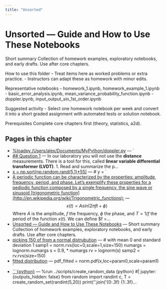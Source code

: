 ```yaml
---
title: "Unsorted"
---
```


# Unsorted — Guide and How to Use These Notebooks

Short summary
Collection of homework examples, exploratory notebooks, and early drafts. Use after core chapters.

How to use this folder
- Treat items here as worked problems or extra practice.
- Instructors can adapt these as homework with minor edits.

Representative notebooks
- homework_1.ipynb, homework_example_1.ipynb
- basic_error_analysis.ipynb, mean_variance_probability_function.ipynb
- doppler.ipynb, input_output_sin_1st_order.ipynb

Suggested activity
- Select one homework notebook per week and convert it into a short graded assignment with automated tests or solution notebook.

Prerequisites
Complete core chapters first (theory, statistics, a2d).

<!-- AUTOGEN_START -->
## Pages in this chapter

- [%loadpy /Users/alex/Documents/MyPython/doppler.py](doppler.qmd) — `
- [## Question 1](homework_1.qmd) — In our laboratory you will not use the **distance** measurements. There is a tool for this, called **linear variable differential transformer (LVDT)**. 1. Read and summarize the p…
- [x = np.sort(np.random.rand(5,1)*55)](homework_example_1.qmd) — # y = `
- [A periodic function can be characterized by the properties: amplitude, frequency, period, and phase. Let's exemplify these properties for a pediodic function composed by a single frequency, the sine wave or sinusoid [trigonometric function](http://en.wikipedia.org/wiki/Trigonometric_functions):](input_output_sin_1st_order.qmd) — $$ x(t) = Asin(2 \pi f t + \phi) $$ Where $A$ is the amplitude, $f$ the frequency, $\phi$ the phase, and $T=1/f$ the period of the function $x(t)$. We can define $\omega=2\pi f =…
- [Unsorted — Guide and How to Use These Notebooks](intro.qmd) — Short summary Collection of homework examples, exploratory notebooks, and early drafts. Use after core chapters.
- [picking 150 of from a normal distrubution](normal_vs_lognormal.qmd) — # with mean 0 and standard deviation 1 samp1 = norm.rvs(loc=0,scale=1,size=150) numargs = lognorm.numargs s = 0.9, * numargs rv = lognorm(s) samp2 = rv.rvs(size=150)
- [fitted distribution](q2_ex3.qmd) — pdf_fitted = norm.pdf(x,loc=param0,scale=param1) `
- [```{python}](random_data_for_hw_1.qmd) — %run ../scripts/create_random_data {python} #| jupyter: {outputs_hidden: false} from random import randint c, T = create_random_set(randint(5,20)) print('\n'.join('{0:.3f} {1:.3f}…

<!-- AUTOGEN_END -->
